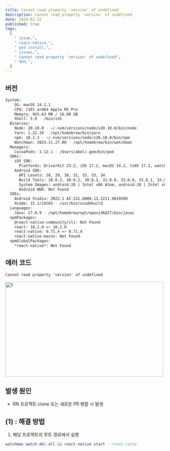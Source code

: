 ```yaml
---
title: Cannot read property 'version' of undefined
description: Cannot read property 'version' of undefined
date: 2024-01-22
published: true
tags:
  [
    " issue,",
    " react-native,",
    " pod install,",
    " issues,",
    " Cannot read property 'version' of undefined",
    " 에러,",
  ]
---
```


## 버전

```bash
System:
    OS: macOS 14.1.1
    CPU: (10) arm64 Apple M2 Pro
    Memory: 943.63 MB / 16.00 GB
    Shell: 5.9 - /bin/zsh
  Binaries:
    Node: 20.10.0 - ~/.nvm/versions/node/v20.10.0/bin/node
    Yarn: 1.22.19 - /opt/homebrew/bin/yarn
    npm: 10.2.3 - ~/.nvm/versions/node/v20.10.0/bin/npm
    Watchman: 2023.11.27.00 - /opt/homebrew/bin/watchman
  Managers:
    CocoaPods: 1.12.1 - /Users/abel/.gem/bin/pod
  SDKs:
    iOS SDK:
      Platforms: DriverKit 23.2, iOS 17.2, macOS 14.2, tvOS 17.2, watchOS 10.2
    Android SDK:
      API Levels: 28, 29, 30, 31, 33, 33, 34
      Build Tools: 28.0.3, 30.0.2, 30.0.3, 31.0.0, 33.0.0, 33.0.1, 33.0.2, 34.0.0
      System Images: android-28 | Intel x86 Atom, android-28 | Intel x86_64 Atom, android-29 | Intel x86 Atom, android-29 | Intel x86_64 Atom, android-30 | Intel x86_64 Atom, android-30 | Google APIs Intel x86 Atom, android-30 | Google APIs Intel x86_64 Atom, android-31 | Intel x86_64 Atom, android-31 | Google APIs Intel x86_64 Atom, android-33-ext5 | Google Play Intel x86_64 Atom, android-33 | Google APIs ARM 64 v8a, android-33 | Google APIs Intel x86_64 Atom, android-34 | Google APIs ARM 64 v8a, android-34 | Google APIs Intel x86_64 Atom, android-34 | Google Play ARM 64 v8a
      Android NDK: Not Found
  IDEs:
    Android Studio: 2022.1 AI-221.6008.13.2211.9619390
    Xcode: 15.1/15C65 - /usr/bin/xcodebuild
  Languages:
    Java: 17.0.9 - /opt/homebrew/opt/openjdk@17/bin/javac
  npmPackages:
    @react-native-community/cli: Not Found
    react: 18.2.0 => 18.2.0
    react-native: 0.71.4 => 0.71.4
    react-native-macos: Not Found
  npmGlobalPackages:
    *react-native*: Not Found
```

## 에러 코드

```swift
Cannot read property 'version' of undefined
```

<Image
  width="500"
  height="300"
  alt="1"
  src="https://github.com/kdn0325/kdn0325.github.io/assets/91298955/e18d5d3c-97a6-4a8e-a806-5650fb2f059c"
/>

## 발생 원인

- RN 프로젝트 clone 또는 새로운 PR 병합 시 발생

## (1) : 해결 방법

1. 해당 프로젝트의 루트 경로에서 실행

```lua
watchman watch-del-all && react-native start --reset-cache
```
